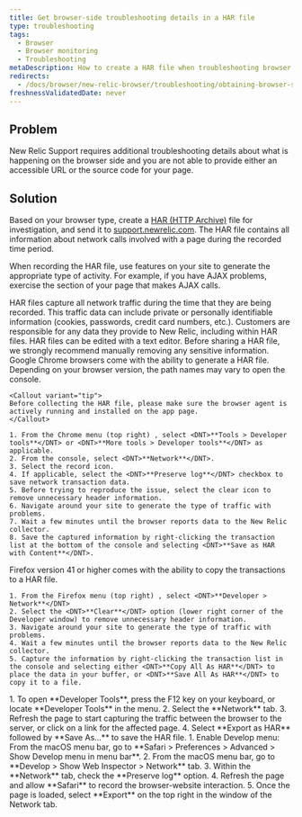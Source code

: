 ```yaml
---
title: Get browser-side troubleshooting details in a HAR file
type: troubleshooting
tags:
  - Browser
  - Browser monitoring
  - Troubleshooting
metaDescription: How to create a HAR file when troubleshooting browser.
redirects:
  - /docs/browser/new-relic-browser/troubleshooting/obtaining-browser-side-troubleshooting-details-har-file
freshnessValidatedDate: never
---
```


## Problem

New Relic Support requires additional troubleshooting details about what is happening on the browser side and you are not able to provide either an accessible URL or the source code for your page.

## Solution

Based on your browser type, create a [HAR (HTTP Archive)](https://dvcs.w3.org/hg/webperf/raw-file/tip/specs/HAR/Overview.html) file for investigation, and send it to [support.newrelic.com](https://support.newrelic.com/). The HAR file contains all information about network calls involved with a page during the recorded time period.

When recording the HAR file, use features on your site to generate the appropriate type of activity. For example, if you have AJAX problems, exercise the section of your page that makes AJAX calls.

<Callout variant="important">
  HAR files capture all network traffic during the time that they are being recorded. This traffic data can include private or personally identifiable information (cookies, passwords, credit card numbers, etc.). Customers are responsible for any data they provide to New Relic, including within HAR files. HAR files can be edited with a text editor. Before sharing a HAR file, we strongly recommend manually removing any sensitive information.
</Callout>

<CollapserGroup>
  <Collapser
    id="chrome"
    title="Chrome"
  >
    Google Chrome browsers come with the ability to generate a HAR file. Depending on your browser version, the path names may vary to open the console.

    <Callout variant="tip">
    Before collecting the HAR file, please make sure the browser agent is actively running and installed on the app page.
    </Callout>

    1. From the Chrome menu (top right) , select <DNT>**Tools > Developer tools**</DNT> or <DNT>**More tools > Developer tools**</DNT> as applicable.
    2. From the console, select <DNT>**Network**</DNT>.
    3. Select the record icon.
    4. If applicable, select the <DNT>**Preserve log**</DNT> checkbox to save network transaction data.
    5. Before trying to reproduce the issue, select the clear icon to remove unnecessary header information.
    6. Navigate around your site to generate the type of traffic with problems.
    7. Wait a few minutes until the browser reports data to the New Relic collector.
    8. Save the captured information by right-clicking the transaction list at the bottom of the console and selecting <DNT>**Save as HAR with Content**</DNT>.
  </Collapser>

  <Collapser title="Firefox version 41.x and higher">
    Firefox version 41 or higher comes with the ability to copy the transactions to a HAR file.

    1. From the Firefox menu (top right) , select <DNT>**Developer > Network**</DNT>
    2. Select the <DNT>**Clear**</DNT> option (lower right corner of the Developer window) to remove unnecessary header information.
    3. Navigate around your site to generate the type of traffic with problems.
    4. Wait a few minutes until the browser reports data to the New Relic collector.
    5. Capture the information by right-clicking the transaction list in the console and selecting either <DNT>**Copy All As HAR**</DNT> to place the data in your buffer, or <DNT>**Save All As HAR**</DNT> to copy it to a file.
  </Collapser>

  <Collapser title="Microsoft Edge">
    1. To open <DNT>**Developer Tools**</DNT>, press the F12 key on your keyboard, or locate <DNT>**Developer Tools**</DNT> in the menu.
    2. Select the <DNT>**Network**</DNT> tab.
    3. Refresh the page to start capturing the traffic between the browser to the server, or click on a link for the affected page.
    4. Select <DNT>**Export as HAR**</DNT> followed by <DNT>**Save As...**</DNT> to save the HAR file.
  </Collapser>

  <Collapser title="Apple Safari">
    1. Enable Develop menu: From the macOS menu bar, go to <DNT>**Safari > Preferences > Advanced > Show Develop menu in menu bar**</DNT>.
    2. From the macOS menu bar, go to <DNT>**Develop > Show Web Inspector > Network**</DNT> tab.
    3. Within the <DNT>**Network**</DNT> tab, check the <DNT>**Preserve log**</DNT> option.
    4. Refresh the page and allow <DNT>**Safari**</DNT> to record the browser-website interaction.
    5. Once the page is loaded, select <DNT>**Export**</DNT> on the top right in the window of the Network tab.
  </Collapser>
</CollapserGroup>
